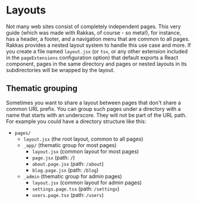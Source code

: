 
# Layouts

Not many web sites consist of completely independent pages. This very guide (which was made with Rakkas, of course - so meta!), for instance, has a header, a footer, and a navigation menu that are common to all pages. Rakkas provides a nested layout system to handle this use case and more. If you create a file named `layout.jsx` (or `tsx`, or any other extension included in the `pageExtensions` configuration option) that default exports a React component, pages in the same directory and pages or nested layouts in its subdirectories will be wrapped by the layout.


<SampleViewer filename="pages/layout.jsx" code={layoutExampleLayout} />
<SampleViewer filename="pages/page.jsx" code={layoutExampleHome} />
<SampleViewer
	filename="pages/about.page.jsx"
	code={layoutExampleAbout}
	url="/examples/layout"
	height="12em"
/>

## Thematic grouping

Sometimes you want to share a layout between pages that don't share a common URL prefix. You can group such pages under a directory with a name that starts with an underscore. They will not be part of the URL path. For example you could have a directory structure like this:

- `pages/`
  - `layout.jsx` (the root layout, common to all pages)
  - `_app/` (thematic group for most pages)
    - `layout.jsx` (common layout for most pages)
    - `page.jsx` (path: `/`)
    - `about.page.jsx` (path: `/about`)
    - `blog.page.jsx` (path: `/blog`)
  - `_admin` (thematic group for admin pages)
    - `layout.jsx` (common layout for admin pages)
    - `settings.page.tsx` (path: `/settings`)
    - `users.page.tsx` (path: `/users`)
